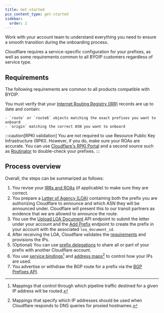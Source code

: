 ```yaml
---
title: Get started
pcx_content_type: get-started
sidebar:
  order: 2
---
```



Work with your account team to understand everything you need to ensure a smooth transition during the onboarding process.

Cloudflare requires a service-specific configuration for your prefixes, as well as some requirements common to all BYOIP customers regardless of service type.

## Requirements

The following requirements are common to all products compatible with BYOIP.

You must verify that your [Internet Routing Registry (IRR)](/byoip/concepts/irr-entries/) records are up to date and contain:

    - `route` or `route6` objects matching the exact prefixes you want to onboard
    - `origin` matching the correct ASN you want to onboard

:::caution[RPKI validation]
You are not required to use <GlossaryTooltip term="Resource Public Key Infrastructure (RPKI)">Resource Public Key Infrastructure (RPKI)</GlossaryTooltip>. However, if you do, make sure your <GlossaryTooltip term="Route Origin Authorization (ROA)">ROAs</GlossaryTooltip> are accurate. You can use [Cloudflare's RPKI Portal](https://rpki.cloudflare.com/?view=validator) and a second source such as [Routinator](https://rpki-validator.ripe.net/ui/) to double-check your prefixes.
:::

## Process overview

Overall, the steps can be summarized as follows:

1. You revise your [IRRs and ROAs](#requirements) (if applicable) to make sure they are correct.
2. You prepare a [Letter of Agency (LOA)](/byoip/concepts/loa/) containing both the prefix you are authorizing Cloudflare to announce and which ASN they will be announced under. Cloudflare will present this to our transit partners as evidence that we are allowed to announce the route.
3. You use the [Upload LOA Document](/api/resources/addressing/subresources/loa_documents/methods/create/) API endpoint to submit the letter under your account and the [Add Prefix](/api/resources/addressing/subresources/prefixes/methods/create/) endpoint to create the prefix in your account with the associated `loa_document_id`.
4. After receiving the LOA, Cloudflare validates the [requirements](#requirements) and provisions the IPs.
5. (Optional) You can use [prefix delegations](/byoip/concepts/prefix-delegations/) to share all or part of your prefix with another Cloudflare account.
6. You use [service bindings](/byoip/service-bindings/)[^1] and [address maps](/byoip/address-maps/)[^2] to control how your IPs are used.
7. You advertise or withdraw the BGP route for a prefix via the [BGP Prefixes API](/api/resources/addressing/subresources/prefixes/subresources/bgp_prefixes/).

[^1]: Mappings that control through which pipeline traffic destined for a given IP address will be routed.
[^2]: Mappings that specify which IP addresses should be used when Cloudflare responds to DNS queries for proxied hostnames.